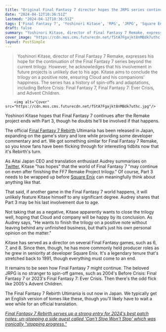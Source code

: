 ```yaml
---
title: "Original Final Fantasy 7 director hopes the JRPG series continues after the Remake project trilogy ends, but reckons it may be without him"
date: "2024-04-12T10:36:51Z"
lastmod: "2024-04-12T10:36:51Z"
tags: ['Final Fantasy 7', 'Yoshinori Kitase', 'RPG', 'JRPG', 'Square Enix', 'Producer', 'Director', 'Compilation of Final Fantasy VII']
draft: false
summary: "Yoshinori Kitase, director of Final Fantasy 7 Remake, expresses his hope for the continuation of the Final Fantasy 7 series beyond the current trilogy. However, he acknowledges that his involvement in future projects is unlikely due to his age. Kitase aims to conclude the trilogy on a positive note, ensuring Cloud and his companions' happiness. The series has a history of spin-offs and adaptations, including Before Crisis: Final Fantasy 7, Final Fantasy 7: Ever Crisis, and Advent Children."
cover_image: "https://cdn.mos.cms.futurecdn.net/fStA7Fgajkt8nMBdk7uthc.jpg" 
layout: PostSimple
---
```

> Yoshinori Kitase, director of Final Fantasy 7 Remake, expresses his hope for the continuation of the Final Fantasy 7 series beyond the current trilogy. However, he acknowledges that his involvement in future projects is unlikely due to his age. Kitase aims to conclude the trilogy on a positive note, ensuring Cloud and his companions' happiness. The series has a history of spin-offs and adaptations, including Before Crisis: Final Fantasy 7, Final Fantasy 7: Ever Crisis, and Advent Children.


        <img alt="Cover" src="https://cdn.mos.cms.futurecdn.net/fStA7Fgajkt8nMBdk7uthc.jpg"/>
        
Yoshinori Kitase hopes that Final Fantasy 7 continues after the Remake project ends with Part 3, though he doubts he'll be involved if that happens. 

The official [Final Fantasy 7 Rebirth](https://www.gamesradar.com/final-fantasy-7-rebirth-guide/) Ultimania has been released in Japan, expanding on the game's story and lore while providing some developer commentary and art. We got something similar for Final Fantasy 7 Remake, so you know fans have been flicking through for interesting tidbits now that it's Rebirth's turn.

As Aitai Japan CEO and translation enthusiast Audrey summarises on [Twitter](https://x.com/aitaikimochi/status/1778678688072257806), Kitase "has hopes" that the world of Final Fantasy 7 "may continue on even after finishing the FF7 Remake Project trilogy." Of course, Part 3 needs to be wrapped up before [Square Enix](https://www.gamesradar.com/uk/tag/square_enix/) can meaningfully think about anything like that. 

That said, if another game in the Final Fantasy 7 world happens, it will unlikely feature Kitase himself to any significant degree. Audrey shares that Part 3 may be his last involvement due to age. 

Not taking that as a negative, Kitase apparently wants to close the trilogy well, hoping that Cloud and company will be happy by its conclusion. As Audrey says, "He wants to finish the trilogy on a positive note without leaving behind any unfinished business, but that’s just his own personal opinion on the matter." 

Kitase has served as a director on several Final Fantasy games, such as 6, 7, and 8. Since then, though, he has more commonly held producer roles as he grew in seniority at developer Square Enix. It's a legendary tenure that's stretched back to 1991, though everything must come to an end.

It remains to be seen how Final Fantasy 7 might continue. The beloved JRPG is no stranger to spin-off games, such as 2004's Before Crisis: Final Fantasy 7 or 2023's Final Fantasy 7: Ever Crisis. Then there's the odd flick like 2005's Advent Children.

The Final Fantasy 7 Rebirth Ultimania is out now in Japan. We typically get an English version of tomes like these, though you'll likely have to wait a wee while for an official translation.

[<em>Final Fantasy 7 Rebirth serves up a strong entry for 2024's best patch notes: un-stopping a side quest called 'Can't Stop Won't Stop' which was ironically "stopping progress."</em>](https://www.gamesradar.com/final-fantasy-7-rebirth-serves-up-a-strong-entry-for-2024s-best-patch-notes-un-stopping-a-side-quest-called-cant-stop-wont-stop-which-was-ironically-stopping-progress/)
        
